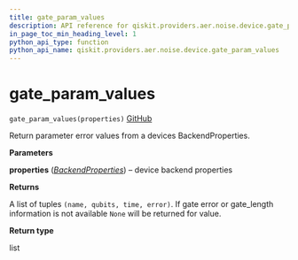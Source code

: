 ```yaml
---
title: gate_param_values
description: API reference for qiskit.providers.aer.noise.device.gate_param_values
in_page_toc_min_heading_level: 1
python_api_type: function
python_api_name: qiskit.providers.aer.noise.device.gate_param_values
---
```


# gate\_param\_values

<span id="qiskit.providers.aer.noise.device.gate_param_values" />

`gate_param_values(properties)` [GitHub](https://github.com/qiskit/qiskit-aer/tree/stable/0.5/qiskit/providers/aer/noise/device/parameters.py "view source code")

Return parameter error values from a devices BackendProperties.

**Parameters**

**properties** ([*BackendProperties*](qiskit.providers.models.BackendProperties "qiskit.providers.models.BackendProperties")) – device backend properties

**Returns**

A list of tuples `(name, qubits, time, error)`. If gate error or gate\_length information is not available `None` will be returned for value.

**Return type**

list

